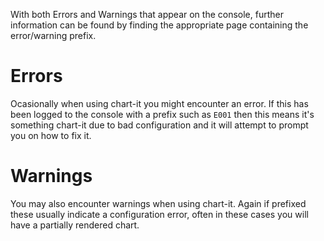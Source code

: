 
<Meta title="Error & Warnings/Introduction" />

With both Errors and Warnings that appear on the console, further information can be found by finding the appropriate page containing the error/warning prefix.

# Errors

Ocasionally when using chart-it you might encounter an error. If this has been logged to the console with a prefix such as `E001` then this means it's something chart-it due to bad configuration and it will attempt to prompt you on how to fix it.

# Warnings

You may also encounter warnings when using chart-it. Again if prefixed these usually indicate a configuration error, often in these cases you will have a partially rendered chart.
